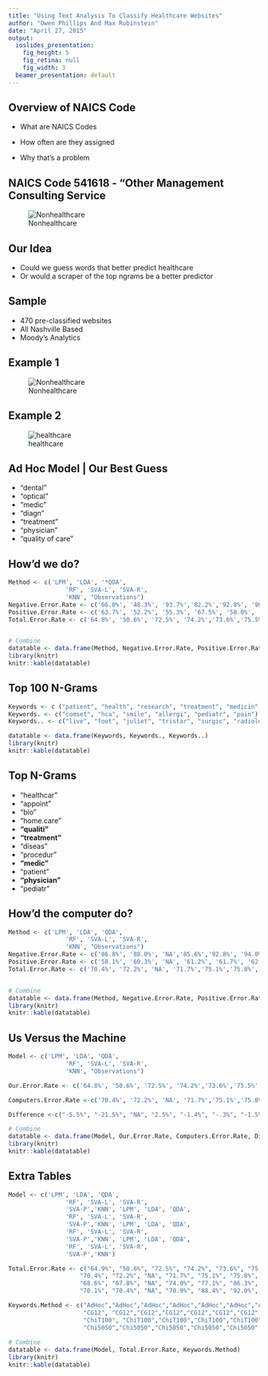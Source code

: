 ```yaml
---
title: "Using Text Analysis To Classify Healthcare Websites"
author: "Owen Phillips And Max Rubinstein"
date: "April 27, 2015"
output:
  ioslides_presentation:
    fig_height: 5
    fig_retina: null
    fig_width: 3
  beamer_presentation: default
---
```


## Overview of NAICS Code

- What are NAICS Codes

- How often are they assigned

- Why that's a problem 

## NAICS Code 541618 - "Other Management Consulting Service

<div class="centered">
![Nonhealthcare](/Users/phil009/GitHub/Data-Science-Final-Project/naics.png)
</div>


## Our Idea

- Could we guess words that better predict healthcare
- Or would a scraper of the top ngrams be a better predictor

## Sample

- 470 pre-classified websites
- All Nashville Based 
- Moody's Analytics 

## Example 1
<div class="centered">
![Nonhealthcare](/Users/phil009/GitHub/Data-Science-Final-Project/nonhealth.png)
</div>

## Example 2
<div class="centered">
![healthcare](/Users/phil009/GitHub/Data-Science-Final-Project/hc.png)
</div>


## Ad Hoc Model | Our Best Guess {.build}
- "dental" 
- "optical"
- "medic"     
- "diagn"
- "treatment" 
- "physician"
- "quality of care"

## How'd we do? 
```r

Method <- c('LPM', 'LDA', '*QDA',  
                'RF', 'SVA-L', 'SVA-R',  
                'KNN', "Observations")
Negative.Error.Rate <- c('66.0%', '48.3%', '93.7%','82.2%','92.8%', '90.4%', '94.2%', '209')
Positive.Error.Rate <- c('63.7%', '52.2%', '55.3%', '67.5%', '58.0%', '63.3%', '97.3%', '262')
Total.Error.Rate <- c('64.8%', '50.6%', '72.5%', '74.2%','73.6%','75.5%','96.2%', '470')


# Combine
datatable <- data.frame(Method, Negative.Error.Rate, Positive.Error.Rate, Total.Error.Rate)
library(knitr)
knitr::kable(datatable)
```

## Top 100 N-Grams 
```r

Keywords <- c ("patient", "health", "research", "treatment", "medicin", "detistri")
Keywords. <- c("comset", "hca", "smile", "allergi", "pediatr", "pain")
Keywords.. <- c("live", "foot", "juliet", "tristar", "surgic", "radiolog")

datatable <- data.frame(Keywords, Keywords., Keywords..)
library(knitr)
knitr::kable(datatable)
```

## Top N-Grams {.build}

- "healthcar"
- "appoint"
- "bio"
- "home.care"
- **"qualiti"**
- **"treatment"**
- "diseas"
- "procedur"
- **"medic"**
- "patient"
- **"physician"**
- "pediatr"

## How'd the computer do? 
```r

Method <- c('LPM', 'LDA', 'QDA',  
                'RF', 'SVA-L', 'SVA-R',  
                'KNN', "Observations")
Negative.Error.Rate <- c('86.8%', '88.0%', 'NA','85.6%','92.8%', '94.0%', '96.4%', '167')
Positive.Error.Rate <- c('58.1%', '60.3%', 'NA', '61.2%', '61.7%', '62.1%', '98.6%', '222')
Total.Error.Rate <- c('70.4%', '72.2%', 'NA', '71.7%','75.1%','75.8%','97.6%', '389')


# Combine
datatable <- data.frame(Method, Negative.Error.Rate, Positive.Error.Rate, Total.Error.Rate)
library(knitr)
knitr::kable(datatable)
```

## Us Versus the Machine
```r

Model <- c('LPM', 'LDA', 'QDA',  
                'RF', 'SVA-L', 'SVA-R',  
                'KNN', "Observations")

Our.Error.Rate <- c('64.8%', '50.6%', '72.5%', '74.2%','73.6%','75.5%','96.2%', '470')

Computers.Error.Rate <-c('70.4%', '72.2%', 'NA', '71.7%','75.1%','75.8%','97.6%', '389')

Difference <-c("-5.5%", "-21.5%", "NA", "2.5%", "-1.4%", "-.3%", "-1.5%", " ")

# Combine
datatable <- data.frame(Model, Our.Error.Rate, Computers.Error.Rate, Difference)
library(knitr)
knitr::kable(datatable)
```
## Extra Tables 
```r

Model <- c('LPM', 'LDA', 'QDA',  
                'RF', 'SVA-L', 'SVA-R',  
                'SVA-P','KNN', 'LPM', 'LDA', 'QDA',  
                'RF', 'SVA-L', 'SVA-R',  
                'SVA-P','KNN', 'LPM', 'LDA', 'QDA',  
                'RF', 'SVA-L', 'SVA-R',  
                'SVA-P','KNN', 'LPM', 'LDA', 'QDA',  
                'RF', 'SVA-L', 'SVA-R',  
                'SVA-P','KNN')

Total.Error.Rate <- c("64.9%", "50.6%", "72.5%", "74.2%", "73.6%", "75.5%", "NA", "96.1",
                    "70.4%", "72.2%", "NA", "71.7%", "75.1%", "75.8%", "74.5%", "97.6%",
                    "68.6%", "67.8%", "NA", "74.0%", "77.1%", "86.3%", "77.1%", "85.1%",
                    "70.1%", "70.4%", "NA", "70.9%", "88.4%", "92.0%", "NA", "88.6%")

Keywords.Method <- c("AdHoc","AdHoc","AdHoc","AdHoc","AdHoc","AdHoc","AdHoc","AdHoc",
                     "CG12", "CG12","CG12","CG12","CG12","CG12","CG12","CG12",
                     "ChiT100", "ChiT100","ChiT100","ChiT100","ChiT100","ChiT100","ChiT100","ChiT100",
                     "Chi5050","Chi5050","Chi5050","Chi5050","Chi5050","Chi5050","Chi5050","Chi5050")
                
# Combine
datatable <- data.frame(Model, Total.Error.Rate, Keywords.Method)
library(knitr)
knitr::kable(datatable)       
                
```